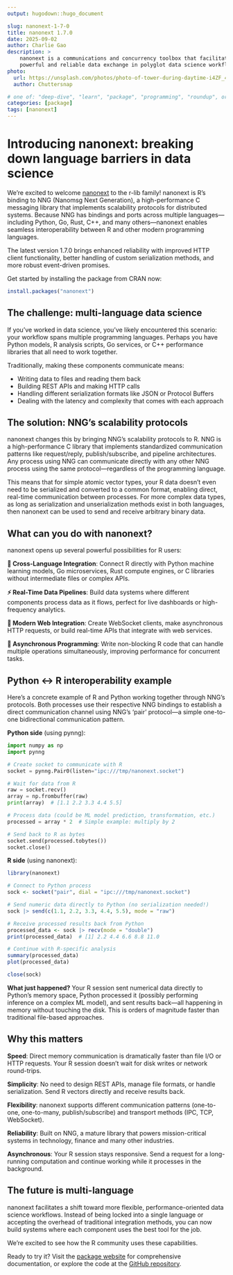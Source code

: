 ```yaml
---
output: hugodown::hugo_document

slug: nanonext-1-7-0
title: nanonext 1.7.0
date: 2025-09-02
author: Charlie Gao
description: >
    nanonext is a communications and concurrency toolbox that facilitates fast,
    powerful and reliable data exchange in polyglot data science workflows.
photo:
  url: https://unsplash.com/photos/photo-of-tower-during-daytime-i4ZF_4FTLL4
  author: Chuttersnap

# one of: "deep-dive", "learn", "package", "programming", "roundup", or "other"
categories: [package] 
tags: [nanonext]
---
```


<!--
TODO:
* [x] Look over / edit the post's title in the yaml
* [x] Edit (or delete) the description; note this appears in the Twitter card
* [x] Pick category and tags (see existing with `hugodown::tidy_show_meta()`)
* [x] Find photo & update yaml metadata
* [x] Create `thumbnail-sq.jpg`; height and width should be equal
* [x] Create `thumbnail-wd.jpg`; width should be >5x height
* [x] `hugodown::use_tidy_thumbnails()`
* [x] Add intro sentence, e.g. the standard tagline for the package
* [x] `usethis::use_tidy_thanks()`
-->

# Introducing nanonext: breaking down language barriers in data science

We're excited to welcome [nanonext](https://nanonext.r-lib.org) to the r-lib family! nanonext is R's binding to NNG (Nanomsg Next Generation), a high-performance C messaging library that implements scalability protocols for distributed systems. Because NNG has bindings and ports across multiple languages—including Python, Go, Rust, C++, and many others—nanonext enables seamless interoperability between R and other modern programming languages.

The latest version 1.7.0 brings enhanced reliability with improved HTTP client functionality, better handling of custom serialization methods, and more robust event-driven promises.

Get started by installing the package from CRAN now:

```r
install.packages("nanonext")
```

## The challenge: multi-language data science

If you've worked in data science, you've likely encountered this scenario: your workflow spans multiple programming languages. Perhaps you have Python models, R analysis scripts, Go services, or C++ performance libraries that all need to work together.

Traditionally, making these components communicate means:

- Writing data to files and reading them back
- Building REST APIs and making HTTP calls 
- Handling different serialization formats like JSON or Protocol Buffers
- Dealing with the latency and complexity that comes with each approach

## The solution: NNG's scalability protocols

nanonext changes this by bringing NNG's scalability protocols to R. NNG is a high-performance C library that implements standardized communication patterns like request/reply, publish/subscribe, and pipeline architectures. Any process using NNG can communicate directly with any other NNG process using the same protocol—regardless of the programming language.

This means that for simple atomic vector types, your R data doesn't even need to be serialized and converted to a common format, enabling direct, real-time communication between processes. For more complex data types, as long as serialization and unserialization methods exist in both languages, then nanonext can be used to send and receive arbitrary binary data.

## What can you do with nanonext?

nanonext opens up several powerful possibilities for R users:

**🔗 Cross-Language Integration**: Connect R directly with Python machine learning models, Go microservices, Rust compute engines, or C libraries without intermediate files or complex APIs.

**⚡ Real-Time Data Pipelines**: Build data systems where different components process data as it flows, perfect for live dashboards or high-frequency analytics.

**📡 Modern Web Integration**: Create WebSocket clients, make asynchronous HTTP requests, or build real-time APIs that integrate with web services.

**🚀 Asynchronous Programming**: Write non-blocking R code that can handle multiple operations simultaneously, improving performance for concurrent tasks.

## Python ↔ R interoperability example

Here's a concrete example of R and Python working together through NNG's protocols. Both processes use their respective NNG bindings to establish a direct communication channel using NNG's 'pair' protocol—a simple one-to-one bidirectional communication pattern.

**Python side** (using pynng):
```python
import numpy as np
import pynng

# Create socket to communicate with R
socket = pynng.Pair0(listen="ipc:///tmp/nanonext.socket")

# Wait for data from R
raw = socket.recv()
array = np.frombuffer(raw)
print(array)  # [1.1 2.2 3.3 4.4 5.5]

# Process data (could be ML model prediction, transformation, etc.)
processed = array * 2  # Simple example: multiply by 2

# Send back to R as bytes
socket.send(processed.tobytes())
socket.close()
```

**R side** (using nanonext):
```r
library(nanonext)

# Connect to Python process
sock <- socket("pair", dial = "ipc:///tmp/nanonext.socket")

# Send numeric data directly to Python (no serialization needed!)
sock |> send(c(1.1, 2.2, 3.3, 4.4, 5.5), mode = "raw")

# Receive processed results back from Python
processed_data <- sock |> recv(mode = "double")
print(processed_data)  # [1] 2.2 4.4 6.6 8.8 11.0

# Continue with R-specific analysis
summary(processed_data)
plot(processed_data)

close(sock)
```

**What just happened?** Your R session sent numerical data directly to Python's memory space, Python processed it (possibly performing inference on a complex ML model), and sent results back—all happening in memory without touching the disk. This is orders of magnitude faster than traditional file-based approaches.

## Why this matters

**Speed**: Direct memory communication is dramatically faster than file I/O or HTTP requests. Your R session doesn't wait for disk writes or network round-trips.

**Simplicity**: No need to design REST APIs, manage file formats, or handle serialization. Send R vectors directly and receive results back.

**Flexibility**: nanonext supports different communication patterns (one-to-one, one-to-many, publish/subscribe) and transport methods (IPC, TCP, WebSocket).

**Reliability**: Built on NNG, a mature library that powers mission-critical systems in technology, finance and many other industries.

**Asynchronous**: Your R session stays responsive. Send a request for a long-running computation and continue working while it processes in the background.

## The future is multi-language

nanonext facilitates a shift toward more flexible, performance-oriented data science workflows. Instead of being locked into a single language or accepting the overhead of traditional integration methods, you can now build systems where each component uses the best tool for the job.

We're excited to see how the R community uses these capabilities.

Ready to try it? Visit the [package website](https://nanonext.r-lib.org) for comprehensive documentation, or explore the code at the [GitHub repository](https://github.com/r-lib/nanonext).
